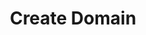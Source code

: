 ---
title: "Create Domain"
sidebarTitle: "Create Domain"
openapi: "/openapi.yaml POST /v2/accounts/{account_id}/domains"
---